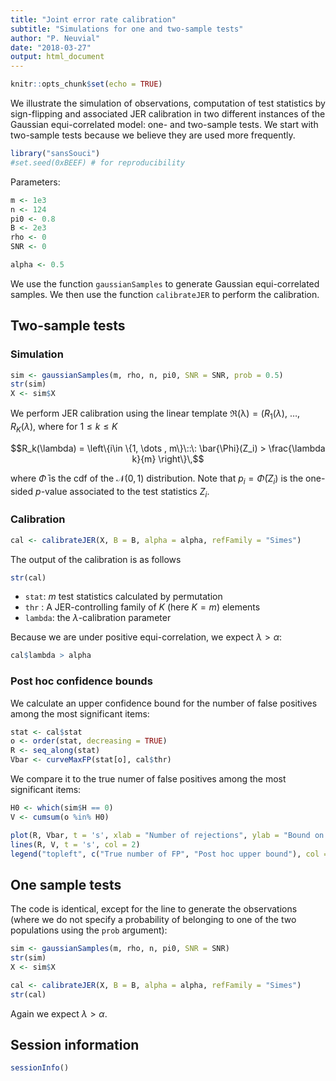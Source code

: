 ```yaml
---
title: "Joint error rate calibration"
subtitle: "Simulations for one and two-sample tests"
author: "P. Neuvial"
date: "2018-03-27"
output: html_document
---
```


```r
knitr::opts_chunk$set(echo = TRUE)
```
We illustrate the simulation of observations, computation of test statistics by sign-flipping and associated JER calibration in two different instances of the Gaussian equi-correlated model: one- and two-sample tests. We start with two-sample tests because we believe they are used more frequently.

```r
library("sansSouci")
#set.seed(0xBEEF) # for reproducibility
```

Parameters:

```r
m <- 1e3
n <- 124
pi0 <- 0.8
B <- 2e3
rho <- 0
SNR <- 0

alpha <- 0.5
```

We use the function `gaussianSamples` to generate Gaussian equi-correlated samples. We then use the function `calibrateJER` to perform the calibration.

## Two-sample tests

### Simulation

```r
sim <- gaussianSamples(m, rho, n, pi0, SNR = SNR, prob = 0.5)
str(sim)
X <- sim$X
```

We perform JER calibration using the linear template $\mathfrak{R(\lambda)}=(R_1(\lambda),$ $\ldots,R_K(\lambda)$, where for $1 \leq k \leq K$

$$R_k(\lambda) = \left\{i\in \{1, \dots , m\}\::\: \bar{\Phi}(Z_i) >  \frac{\lambda k}{m} \right\}\,$$

where $\bar{\Phi}$ is the cdf of the $\mathcal{N}(0,1)$ distribution. Note that $p_i = \bar{\Phi}(Z_i)$ is the one-sided $p$-value associated to the test statistics $Z_i$.

### Calibration

```r
cal <- calibrateJER(X, B = B, alpha = alpha, refFamily = "Simes")
```

The output of the calibration is as follows

```r
str(cal)
```

* `stat`: $m$ test statistics calculated by permutation
* `thr` : A JER-controlling family of $K$ (here $K=m$) elements
* `lambda`: the $\lambda$-calibration parameter

Because we are under positive equi-correlation, we expect $\lambda > \alpha$:

```r
cal$lambda > alpha
```

### Post hoc confidence bounds

We calculate an upper confidence bound for the number of false positives among the most significant items:

```r
stat <- cal$stat
o <- order(stat, decreasing = TRUE)
R <- seq_along(stat)
Vbar <- curveMaxFP(stat[o], cal$thr)
```

We compare it to the true numer of false positives among the most significant items:

```r
H0 <- which(sim$H == 0)
V <- cumsum(o %in% H0)
```

```r
plot(R, Vbar, t = 's', xlab = "Number of rejections", ylab = "Bound on the number of false positives")
lines(R, V, t = 's', col = 2)
legend("topleft", c("True number of FP", "Post hoc upper bound"), col = c(2, 1), lty = rep(1, 2))
```


## One sample tests

The code is identical, except for the line to generate the observations (where we do not specify a probability of belonging to one of the two populations using the `prob` argument):

```r
sim <- gaussianSamples(m, rho, n, pi0, SNR = SNR)
str(sim)
X <- sim$X
```

```r
cal <- calibrateJER(X, B = B, alpha = alpha, refFamily = "Simes")
str(cal)
```

Again we expect $\lambda > \alpha$.

## Session information

```r
sessionInfo()
```


